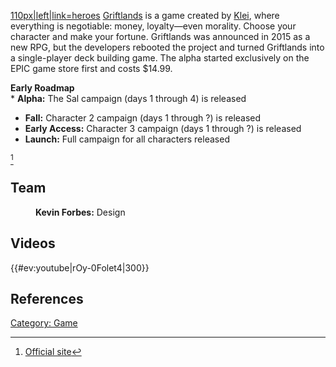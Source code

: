 {{Infobox game
|title = Griftlands
|image = Scr2.jpg
|size = 250px
|developer = [[Klei|Klei Entertainment]]
|publisher = [[Klei|Klei Entertainment]]
|engine = 
|version = 
|platform = PC
|releasedate = July 11, 2019 (Alpha) <br> June 1, 2021 (Full Access)
|genre = Roguelike, Deck Building
|mode = Singleplayer
|rating = 
|media = 
|requirements = Requires a 64-bit processor and operating system
}}

[[file:hero1.png|110px|left|link=heroes]]
[[Griftlands]] is a game created by [[Klei]], where everything is negotiable: money, loyalty—even morality. Choose your character and make your fortune. Griftlands was announced in 2015 as a new RPG, but the developers rebooted the project and turned Griftlands into a single-player deck building game. The alpha started exclusively on the EPIC game store first and costs $14.99.

'''Early Roadmap'''<br>
* '''Alpha:''' The Sal campaign (days 1 through 4) is released
* '''Fall:''' Character 2 campaign (days 1 through ?) is released
* '''Early Access:''' Character 3 campaign (days 1 through ?) is released
* '''Launch:''' Full campaign for all characters released

<ref>[https://forums.kleientertainment.com/forums/topic/107394-griftlands-reboot-alpha-and-roadmap/ Official site]</ref>

== Team ==
:'''Kevin Forbes:''' Design

==Videos==
{{#ev:youtube|rOy-0Folet4|300}}

{{stub}}

== References ==
<references>
</references>
[[Category: Game]]